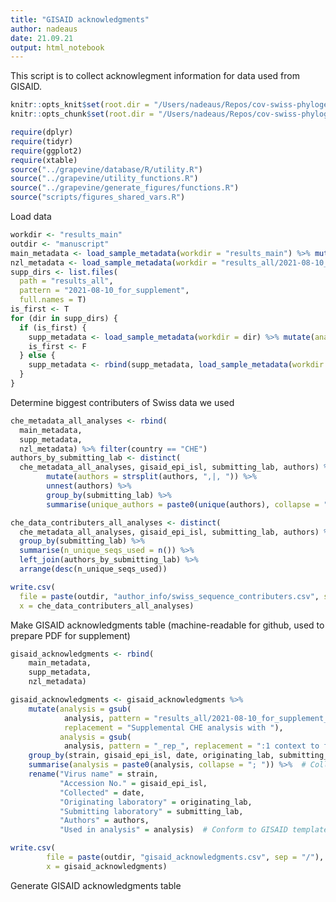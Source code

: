 ```yaml
---
title: "GISAID acknowledgments"
author: nadeaus
date: 21.09.21
output: html_notebook
---
```


This script is to collect acknowlegment information for data used from GISAID.
```r
knitr::opts_knit$set(root.dir = "/Users/nadeaus/Repos/cov-swiss-phylogenetics")
knitr::opts_chunk$set(root.dir = "/Users/nadeaus/Repos/cov-swiss-phylogenetics")
```
```r
require(dplyr)
require(tidyr)
require(ggplot2)
require(xtable)
source("../grapevine/database/R/utility.R")
source("../grapevine/utility_functions.R")
source("../grapevine/generate_figures/functions.R")
source("scripts/figures_shared_vars.R")
```

Load data

```r
workdir <- "results_main"
outdir <- "manuscript"
main_metadata <- load_sample_metadata(workdir = "results_main") %>% mutate(analysis = "Main CHE analysis")
nzl_metadata <- load_sample_metadata(workdir = "results_all/2021-08-10_nzl") %>% mutate(analysis = "NZL analysis")
supp_dirs <- list.files(
  path = "results_all",
  pattern = "2021-08-10_for_supplement",
  full.names = T)
is_first <- T
for (dir in supp_dirs) {
  if (is_first) {
    supp_metadata <- load_sample_metadata(workdir = dir) %>% mutate(analysis = dir)
    is_first <- F
  } else {
    supp_metadata <- rbind(supp_metadata, load_sample_metadata(workdir = dir) %>% mutate(analysis = dir))
  }
}
```

Determine biggest contributers of Swiss data we used
```r
che_metadata_all_analyses <- rbind(
  main_metadata,
  supp_metadata,
  nzl_metadata) %>% filter(country == "CHE")
authors_by_submitting_lab <- distinct(
  che_metadata_all_analyses, gisaid_epi_isl, submitting_lab, authors) %>%
        mutate(authors = strsplit(authors, ",|, ")) %>%
        unnest(authors) %>%
        group_by(submitting_lab) %>%
        summarise(unique_authors = paste0(unique(authors), collapse = ";"))

che_data_contributers_all_analyses <- distinct(
  che_metadata_all_analyses, gisaid_epi_isl, submitting_lab, authors) %>%
  group_by(submitting_lab) %>%
  summarise(n_unique_seqs_used = n()) %>%
  left_join(authors_by_submitting_lab) %>%
  arrange(desc(n_unique_seqs_used))

write.csv(
  file = paste(outdir, "author_info/swiss_sequence_contributers.csv", sep = "/"),
  x = che_data_contributers_all_analyses)
```
Make GISAID acknowledgments table (machine-readable for github, used to prepare PDF for supplement)
```r
gisaid_acknowledgments <- rbind(
    main_metadata,
    supp_metadata,
    nzl_metadata)

gisaid_acknowledgments <- gisaid_acknowledgments %>%
    mutate(analysis = gsub(
            analysis, pattern = "results_all/2021-08-10_for_supplement_sim_",
            replacement = "Supplemental CHE analysis with "),
           analysis = gsub(
            analysis, pattern = "_rep_", replacement = ":1 context to focal sequence ratio, replicate ")) %>%  # Parse supplemental analysis dir into analysis name
    group_by(strain, gisaid_epi_isl, date, originating_lab, submitting_lab, authors) %>%
    summarise(analysis = paste0(analysis, collapse = "; ")) %>%  # Collect all analyses each sequences was used in
    rename("Virus name" = strain,
           "Accession No." = gisaid_epi_isl,
           "Collected" = date,
           "Originating laboratory" = originating_lab,
           "Submitting laboratory" = submitting_lab,
           "Authors" = authors,
           "Used in analysis" = analysis)  # Conform to GISAID template

write.csv(
        file = paste(outdir, "gisaid_acknowledgments.csv", sep = "/"),
        x = gisaid_acknowledgments)
```

Generate GISAID acknowledgments table
